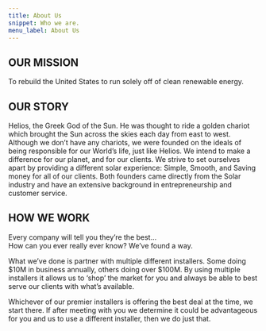 ```yaml
---
title: About Us
snippet: Who we are.
menu_label: About Us
---
```


## OUR MISSION

To rebuild the United States to run solely off of clean renewable energy.

## OUR STORY

Helios, the Greek God of the Sun. He was thought to ride a golden chariot which brought the Sun across the skies each day from east to west. Although we don’t have any chariots, we were founded on the ideals of being responsible for our World’s life, just like Helios. We intend to make a difference for our planet, and for our clients. We strive to set ourselves apart by providing a different solar experience: Simple, Smooth, and Saving money for all of our clients. Both founders came directly from the Solar industry and have an extensive background in entrepreneurship and customer service.

## HOW WE WORK

Every company will tell you they’re the best…\
How can you ever really ever know? We’ve found a way.

What we’ve done is partner with multiple different installers. Some doing $10M in business annually, others doing over $100M. By using multiple installers it allows us to ‘shop’ the market for you and always be able to best serve our clients with what’s available.

Whichever of our premier installers is offering the best deal at the time, we start there. If after meeting with you we determine it could be advantageous for you and us to use a different installer, then we do just that.
